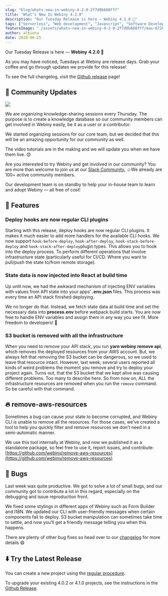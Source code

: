 ```yaml
---
slug: "blog/whats-new-in-webiny-4-2-0-2f7d0b660fff"
title: "What’s New In Webiny 4.2.0"
description: "Our Tuesday Release is here — Webiny 4.2.0 🎉"
tags: ["Serverless", "Web development", "Javascript", "Software Development", "GraphQL"]
featureImage: "./assets/whats-new-in-webiny-4-2-0-2f7d0b660fff/max-6720-1BqfeXX3BN3n6i21-xtKhMg.png"
author: albiona
date: 2020-06-25
---
```


Our Tuesday Release is here — **Webiny** **4.2.0** 🎉

As you may have noticed, Tuesdays at Webiny are release days. Grab your coffee and go through updates we provide for this release!

To see the full changelog, visit the [Github release](https://github.com/webiny/webiny-js/releases/tag/v4.2.0) page!

## 🙌 Community Updates

![](./assets/whats-new-in-webiny-4-2-0-2f7d0b660fff/max-4480-14uIciBO0tcWUUykpHSQvkg.png)

We are organizing knowledge-sharing sessions every Thursday. The purpose is to create a knowledge database so our community members can get involved in Webiny easily, be it as a user or a contributor.

We started organizing sessions for our core team, but we decided that this will be an amazing opportunity for our community as well.

The video tutorials are in the making and we will update you when we have them live. 😍

Are you interested to try Webiny and get involved in our community? You are more than welcome to join us at our [Slack Community.](https://www.webiny.com/slack/) ☺️We already are 100+ active community members.

Our development team is on standby to help your in-house team to learn and adopt Webiny — all free of cost!

## 🚀 Features

### **Deploy hooks are now regular CLI plugins**

Starting with this release, deploy hooks are now regular CLI plugins. It makes it much easier to add more handlers for the available CLI hooks.
We now support `hook-before-deploy`, `hook-after-deploy`, `hook-stack-before-deploy` and `hook-stack-after-deploy`plugin types.
This allows you to hook into the deploy process. To perform different operations that involve infrastructure state (particularly useful for CI/CD. Where you want to pull/push the state to/from remote storage).

### **State data is now injected into React at build time**

Up until now, we had the awkward mechanism of injecting ENV variables with values from API state into your apps’ **.env.json** files. This process was every time an API stack finished deploying.

We no longer do that. Instead, we fetch state data at build time and set the necessary data into **process.env** before webpack build starts.
You are now free to handle ENV variables and assign them in any way you see fit. More freedom to developers! 🚀

### **S3 bucket is removed with all the infrastructure**

When you need to remove your API stack, you run **yarn webiny remove api**, which removes the deployed resources from your AWS account. But, we always felt that removing the S3 bucket can be dangerous, so we used to leave that resource intact. However, last week, several users reported all kinds of weird problems the moment you remove and try to deploy your project again. Turns out, that the S3 bucket that we kept alive was causing different problems. Too many to describe here. So from now on, ALL the infrastructure resources are removed when you run the `remove` command. So be careful with that command.

## 🔥 remove-aws-resources

Sometimes a bug can cause your state to become corrupted, and Webiny CLI is unable to remove all the resources. For those cases, we’ve created a tool to help you quickly filter and remove resources we don’t need in a semi-automatic manner.

We use this tool internally at Webiny, and now we published it as a standalone package, so feel free to use it, report issues, and contribute: [https://github.com/webiny/remove-aws-resources](https://github.com/webiny/remove-aws-resources)

## 🐞 Bugs

Last week was quite productive. We got to solve a lot of small bugs, and our community got to contribute a lot in this regard, especially on the debugging and issue reproduction front.

We fixed some stylings in different apps of Webiny such as Form Builder and I18N. We updated our CLI with user-friendly messages when certain components fail to deploy. S3 bucket manipulation can sometimes take time to settle, and now you’ll get a friendly message telling you when this happens.

There are plenty of other bug fixes so head over to our [changelog](https://github.com/webiny/webiny-js/releases/tag/v4.2.0) for more details 😄

## ⬇️ Try the Latest Release

You can create a new project using the [regular procedure](https://docs.webiny.com/docs/get-started/quick-start)**.**

To upgrade your existing 4.0.2 or 4.1.0 projects, see the instructions in the [Github Release](https://github.com/webiny/webiny-js/releases/tag/v4.2.0).
